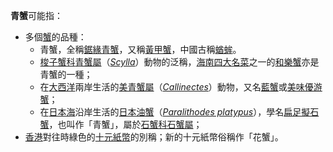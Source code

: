 '''青蟹'''可能指：

* 多個[[蟹|蟹]]的品種：
** 青蟹，全稱[[鋸緣青蟹|鋸緣青蟹]]，又稱[[黃甲蟹|黃甲蟹]]，中國古稱[[蝤蛑|蝤蛑]]。
** [[梭子蟹科|梭子蟹科]][[青蟹屬|青蟹屬]]（''[[Species:Scylla|Scylla]]''）動物的泛稱，[[海南四大名菜|海南四大名菜]]之一的[[和樂蟹|和樂蟹]]亦是青蟹的一種；
** 在[[大西洋|大西洋]]兩岸生活的[[美青蟹屬|美青蟹屬]]（''[[Species:Callinectes|Callinectes]]''）動物，又名[[藍蟹|藍蟹]]或[[美味優游蟹|美味優游蟹]]；
** 在[[日本海|日本海]]沿岸生活的[[日本油蟹|日本油蟹]]（''[[Species:Paralithodes_platypus|Paralithodes platypus]]''），學名[[扁足擬石蟹|扁足擬石蟹]]，也叫作「青蟹」，屬於[[石蟹科|石蟹科]][[石蟹屬|石蟹屬]]；
* [[香港|香港]]對往時綠色的[[香港十元紙幣|十元紙幣]]的別稱；新的十元紙幣俗稱作「花蟹」。

{{disambig|CAT=二字消歧義}}